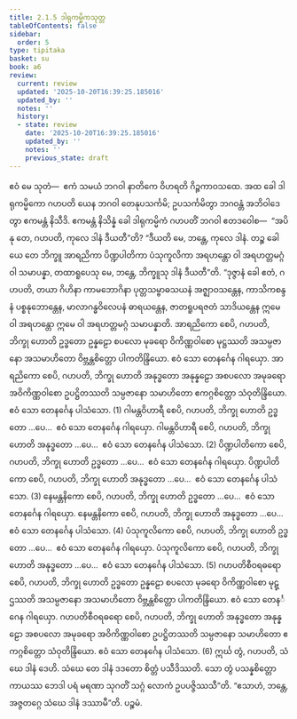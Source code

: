 ```yaml
---
title: 2.1.5 ဒါရုကမ္မိကသုတ္တ
tableOfContents: false
sidebar:
  order: 5
type: tipitaka
basket: su
book: a6
review:
  current: review
  updated: '2025-10-20T16:39:25.185016'
  updated_by: ''
  notes: ''
  history:
  - state: review
    date: '2025-10-20T16:39:25.185016'
    updated_by: ''
    notes: ''
    previous_state: draft
---
```



<DynamicBreadcrumb />


<ReviewStatus review={frontmatter.review} showDetails={true} />

<HypothesisAnnotation frontmatter={frontmatter} />

<Division number="59" book="a6" e="ch" v="16" p="343">

<Paragraph number="506" book="a6">
ဧဝံ မေ သုတံ—  ဧကံ သမယံ ဘဂဝါ နာတိကေ ဝိဟရတိ ဂိဉ္ဇကာဝသထေ. အထ ခေါ ဒါရုကမ္မိကော ဂဟပတိ ယေန ဘဂဝါ တေနုပသင်္ကမိ; ဥပသင်္ကမိတွာ ဘဂဝန္တံ အဘိဝါဒေတွာ ဧကမန္တံ နိသီဒိ. ဧကမန္တံ နိသိန္နံ ခေါ ဒါရုကမ္မိကံ ဂဟပတိံ ဘဂဝါ ဧတဒဝေါစ—  “အပိ နု တေ, ဂဟပတိ, ကုလေ ဒါနံ ဒီယတီ”တိ? “ဒီယတိ မေ, ဘန္တေ, ကုလေ ဒါနံ. တဉ္စ ခေါ ယေ တေ ဘိက္ခူ အာရညိကာ ပိဏ္ဍပါတိကာ ပံသုကူလိကာ အရဟန္တော ဝါ အရဟတ္တမဂ္ဂံ ဝါ သမာပန္နာ, တထာရူပေသု မေ, ဘန္တေ, ဘိက္ခူသု ဒါနံ ဒီယတီ”တိ.
</Paragraph>

<Paragraph number="507" book="a6">
“ဒုဇ္ဇာနံ ခေါ ဧတံ, ဂဟပတိ, တယာ ဂိဟိနာ ကာမဘောဂိနာ ပုတ္တသမ္ဗာဓသယနံ အဇ္ဈာဝသန္တေန, ကာသိကစန္ဒနံ ပစ္စနုဘောန္တေန, မာလာဂန္ဓဝိလေပနံ ဓာရယန္တေန, ဇာတရူပရဇတံ သာဒိယန္တေန ဣမေ ဝါ အရဟန္တော ဣမေ ဝါ အရဟတ္တမဂ္ဂံ သမာပန္နာတိ.
</Paragraph>

<Paragraph number="508" book="a6">
အာရညိကော စေပိ, ဂဟပတိ, ဘိက္ခု ဟောတိ ဥဒ္ဓတော ဥန္နဠော စပလော မုခရော ဝိကိဏ္ဏဝါစော မုဋ္ဌဿတိ အသမ္ပဇာနော အသမာဟိတော ဝိဗ္ဘန္တစိတ္တော ပါကတိန္ဒြိယော. ဧဝံ သော တေနင်္ဂေန ဂါရယှော. အာရညိကော စေပိ, ဂဟပတိ, ဘိက္ခု ဟောတိ အနုဒ္ဓတော အနုန္နဠော အစပလော အမုခရော အဝိကိဏ္ဏဝါစော ဥပဋ္ဌိတဿတိ သမ္ပဇာနော သမာဟိတော ဧကဂ္ဂစိတ္တော သံဝုတိန္ဒြိယော. ဧဝံ သော တေနင်္ဂေန ပါသံသော. (1)
</Paragraph>

<Paragraph number="509" book="a6">
ဂါမန္တဝိဟာရီ စေပိ, ဂဟပတိ, ဘိက္ခု ဟောတိ ဥဒ္ဓတော …ပေ…  ဧဝံ သော တေနင်္ဂေန ဂါရယှော. ဂါမန္တဝိဟာရီ စေပိ, ဂဟပတိ, ဘိက္ခု ဟောတိ အနုဒ္ဓတော …ပေ…  ဧဝံ သော တေနင်္ဂေန ပါသံသော. (2)
</Paragraph>

<Paragraph number="510" book="a6">
ပိဏ္ဍပါတိကော စေပိ, ဂဟပတိ, ဘိက္ခု ဟောတိ ဥဒ္ဓတော …ပေ…  ဧဝံ သော တေနင်္ဂေန ဂါရယှော. ပိဏ္ဍပါတိကော စေပိ, ဂဟပတိ, ဘိက္ခု ဟောတိ အနုဒ္ဓတော …ပေ…  ဧဝံ သော တေနင်္ဂေန ပါသံသော. (3)
</Paragraph>

<Paragraph number="511" book="a6">
နေမန္တနိကော စေပိ, ဂဟပတိ, ဘိက္ခု ဟောတိ ဥဒ္ဓတော …ပေ…  ဧဝံ သော တေနင်္ဂေန ဂါရယှော. နေမန္တနိကော စေပိ, ဂဟပတိ, ဘိက္ခု ဟောတိ အနုဒ္ဓတော …ပေ…  ဧဝံ သော တေနင်္ဂေန ပါသံသော. (4)
</Paragraph>

<Paragraph number="512" book="a6">
ပံသုကူလိကော စေပိ, ဂဟပတိ, ဘိက္ခု ဟောတိ ဥဒ္ဓတော …ပေ…  ဧဝံ သော တေနင်္ဂေန ဂါရယှော. ပံသုကူလိကော စေပိ, ဂဟပတိ, ဘိက္ခု ဟောတိ အနုဒ္ဓတော …ပေ…  ဧဝံ သော တေနင်္ဂေန ပါသံသော. (5)
</Paragraph>

<Paragraph number="513" book="a6">
ဂဟပတိစီဝရဓရော စေပိ, ဂဟပတိ, ဘိက္ခု ဟောတိ ဥဒ္ဓတော ဥန္နဠော စပလော မုခရော ဝိကိဏ္ဏဝါစော မုဋ္ဌဿတိ အသမ္ပဇာနော အသမာဟိတော ဝိဗ္ဘန္တစိတ္တော ပါကတိန္ဒြိယော. ဧဝံ သော တေနင်္ဂေန ဂါရယှော. ဂဟပတိစီဝရဓရော စေပိ, ဂဟပတိ, ဘိက္ခု ဟောတိ အနုဒ္ဓတော အနုန္နဠော အစပလော အမုခရော အဝိကိဏ္ဏဝါစော ဥပဋ္ဌိတဿတိ သမ္ပဇာနော သမာဟိတော ဧကဂ္ဂစိတ္တော သံဝုတိန္ဒြိယော. ဧဝံ သော တေနင်္ဂေန ပါသံသော. (6)
</Paragraph>

<Paragraph number="514" book="a6">
ဣင်္ဃ တွံ, ဂဟပတိ, သံဃေ ဒါနံ ဒေဟိ. သံဃေ တေ ဒါနံ ဒဒတော စိတ္တံ ပသီဒိဿတိ. သော တွံ ပသန္နစိတ္တော ကာယဿ ဘေဒါ ပရံ မရဏာ သုဂတိံ သဂ္ဂံ လောကံ ဥပပဇ္ဇိဿသီ”တိ. “ဧသာဟံ, ဘန္တေ, အဇ္ဇတဂ္ဂေ သံဃေ ဒါနံ ဒဿာမီ”တိ.

</Paragraph>
</Division>

<Paragraph number="515" type="center" book="a6">
ပဉ္စမံ.
</Paragraph>